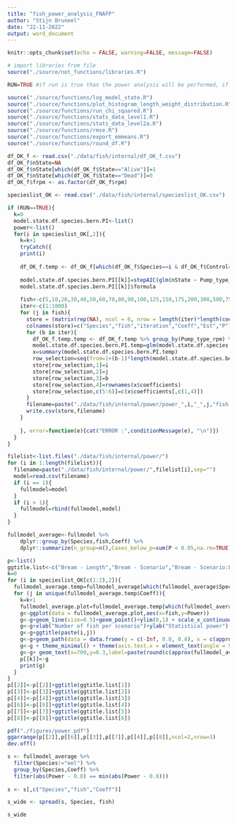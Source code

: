```yaml
---
title: "fish_power_analysis_FNAFP"
author: "Stijn Bruneel"
date: "22-11-2022"
output: word_document
---
```


```r
knitr::opts_chunk$set(echo = FALSE, warning=FALSE, message=FALSE)
```

```r
# import libraries from file
source("./source/not_functions/libraries.R")
```

```r
RUN=TRUE #if run is true than the power analysis will be performed, if run is false the power analysis will be skipped and the stored data will be used for the visualisation
```

```r
source("./source/functions/log_model_state.R")
source("./source/functions/plot_histogram_length_weight_distribution.R")
source("./source/functions/run_chi_squared.R")
source("./source/functions/stats_data_level1.R")
source("./source/functions/stats_data_level2a.R")
source("./source/functions/rmse.R")
source("./source/functions/export_emmeans.R")
source("./source/functions/round_df.R")
```

```r
df_OK_f <- read.csv("./data/fish/internal/df_OK_f.csv")
df_OK_f$nState=NA
df_OK_f$nState[which(df_OK_f$State=="Alive")]=1
df_OK_f$nState[which(df_OK_f$State=="Dead")]=0
df_OK_f$frpm <- as.factor(df_OK_f$rpm)
```

```r
specieslist_OK <- read.csv("./data/fish/internal/specieslist_OK.csv")
```

```r
if (RUN==TRUE){
  k=0
  model.state.df.species.bern.PI<-list()
  power<-list()
  for(i in specieslist_OK[,2]){
    k=k+1
    tryCatch({
    print(i)
      
    df_OK_f.temp <- df_OK_f[which(df_OK_f$Species==i & df_OK_f$Control=="pump"),]  
  
    model.state.df.species.bern.PI[[k]]=stepAIC(glm(nState ~ Pump_type_rpm * Length, data = df_OK_f.temp, family = 'binomial'))
    model.state.df.species.bern.PI[[k]]$formula
    
    fish<-c(5,10,20,30,40,50,60,70,80,90,100,125,150,175,200,300,500,750,1000,1250)
    iter<-c(1:1000)
    for (j in fish){
      store = (matrix(rep(NA), ncol = 6, nrow = length(iter)*length(coef(model.state.df.species.bern.PI[[k]]))))
      colnames(store)=c("Species","fish","iteration","Coeff","Est","P")
      for (b in iter){
        df_OK_f.temp.temp <- df_OK_f.temp %>% group_by(Pump_type_rpm) %>% slice_sample(n=j,replace=TRUE)
        model.state.df.species.bern.PI.temp=glm(model.state.df.species.bern.PI[[k]]$formula, data = df_OK_f.temp.temp, family = 'binomial')
        x=summary(model.state.df.species.bern.PI.temp)
        row_selection=seq(from=1+(b-1)*length(model.state.df.species.bern.PI.temp$coefficients),to=b*length(model.state.df.species.bern.PI.temp$coefficients),by=1)
        store[row_selection,1]=i
        store[row_selection,2]=j
        store[row_selection,3]=b
        store[row_selection,4]=rownames(x$coefficients)
        store[row_selection,c(5:6)]=c(x$coefficients[,c(1,4)])
      }
      filename=paste("./data/fish/internal/power/power_",i,"_",j,"fish.csv",sep="")
      write.csv(store,filename)
    }
    
    }, error=function(e){cat("ERROR :",conditionMessage(e), "\n")})
  }
}
```

```r
filelist<-list.files("./data/fish/internal/power/")
for (i in 1:length(filelist)){
  filename=paste("./data/fish/internal/power/",filelist[i],sep="")
  model=read.csv(filename)
  if (i == 1){
    fullmodel=model
  }
  if (i > 1){
    fullmodel=rbind(fullmodel,model)
  }
}
```

```r
fullmodel_average<-fullmodel %>%
    dplyr::group_by(Species,fish,Coeff) %>%
    dplyr::summarize(n_group=n(),Cases_below_p=sum(P < 0.05,na.rm=TRUE),Power=Cases_below_p/n_group)
```

```r
p<-list()
ggtitle.list<-c("Bream - Length","Bream - Scenario","Bream - Scenario:Length","Roach - Length","Roach - Scenario","Roach - Scenario:Length")
k=0
for (i in specieslist_OK[c(1:2),2]){
  fullmodel_average.temp=fullmodel_average[which(fullmodel_average$Species==i),]
  for (j in unique(fullmodel_average.temp$Coeff)){
    k=k+1
    fullmodel_average.plot=fullmodel_average.temp[which(fullmodel_average.temp$Coeff==j),]
    g<-ggplot(data = fullmodel_average.plot,aes(x=fish,y=Power))
    g<-g+geom_line(size=0.5)+geom_point()+ylim(0,1) + scale_x_continuous(breaks = round(seq(0, max(fullmodel_average.plot$fish), by = 100),1))
    g<-g+xlab("Number of fish per scenario")+ylab("Statistical power") 
    g<-g+ggtitle(paste(i,j)) 
    g<-g+geom_path(data = data.frame(y = c(-Inf, 0.8, 0.8), x = c(approx(fullmodel_average.plot$Power, fullmodel_average.plot$fish, 0.8)$y, approx(fullmodel_average.plot$Power, fullmodel_average.plot$fish, 0.8)$y,-Inf)), aes(x, y), color = "red", linetype = 2)
    g<-g + theme_minimal() + theme(axis.text.x = element_text(angle = 90, vjust = 0.5, hjust=1))
    g<-g+ geom_text(x=700,y=0.3,label=paste(round(c(approx(fullmodel_average.plot$Power, fullmodel_average.plot$fish, 0.8)$y)),"fish required \n per scenario"),hjust=0)
    p[[k]]<-g
    print(g)
  }
}
p[[2]]<-p[[2]]+ggtitle(ggtitle.list[1])
p[[3]]<-p[[3]]+ggtitle(ggtitle.list[2])
p[[4]]<-p[[4]]+ggtitle(ggtitle.list[3])
p[[6]]<-p[[6]]+ggtitle(ggtitle.list[4])
p[[7]]<-p[[7]]+ggtitle(ggtitle.list[5])
p[[8]]<-p[[8]]+ggtitle(ggtitle.list[6])

pdf("./figures/power.pdf")
ggarrange(p[[2]],p[[6]],p[[3]],p[[7]],p[[4]],p[[8]],ncol=2,nrow=3)
dev.off()
```

```r
s <- fullmodel_average %>% 
  filter(Species!="eel") %>%
  group_by(Species,Coeff) %>%
  filter(abs(Power - 0.8) == min(abs(Power - 0.8)))
  
s <- s[,c("Species","fish","Coeff")]  

s_wide <- spread(s, Species, fish)

s_wide
```